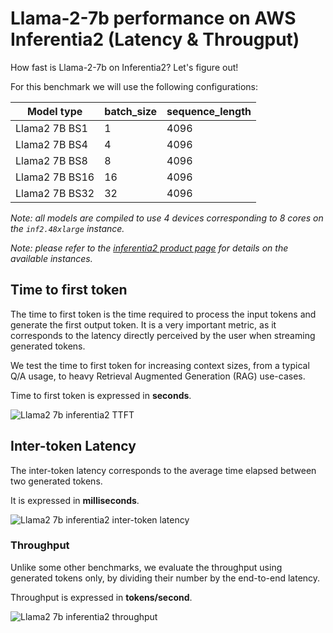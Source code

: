 <!---
Copyright 2024 The HuggingFace Team. All rights reserved.

Licensed under the Apache License, Version 2.0 (the "License");
you may not use this file except in compliance with the License.
You may obtain a copy of the License at

    http://www.apache.org/licenses/LICENSE-2.0

Unless required by applicable law or agreed to in writing, software
distributed under the License is distributed on an "AS IS" BASIS,
WITHOUT WARRANTIES OR CONDITIONS OF ANY KIND, either express or implied.
See the License for the specific language governing permissions and
limitations under the License.
-->

# Llama-2-7b performance on AWS Inferentia2 (Latency & Througput)

How fast is Llama-2-7b on Inferentia2?  Let's figure out!

For this benchmark we will use the following configurations:

| Model type     | batch_size | sequence_length |
|----------------|------------|-----------------|
| Llama2 7B BS1  | 1          | 4096            |
| Llama2 7B BS4  | 4          | 4096            |
| Llama2 7B BS8  | 8          | 4096            |
| Llama2 7B BS16 | 16         | 4096            |
| Llama2 7B BS32 | 32         | 4096            |

*Note: all models are compiled to use 4 devices corresponding to 8 cores on the `inf2.48xlarge` instance.*

*Note: please refer to the [inferentia2 product page](https://aws.amazon.com/ec2/instance-types/inf2/) for details on the available instances.*

## Time to first token

The time to first token is the time required to process the input tokens and generate the first output token.
It is a very important metric, as it corresponds to the latency directly perceived by the user when streaming generated tokens.

We test the time to first token for increasing context sizes, from a typical Q/A usage, to heavy Retrieval Augmented Generation (RAG) use-cases.

Time to first token is expressed in **seconds**.

![Llama2 7b inferentia2 TTFT](https://raw.githubusercontent.com/huggingface/optimum-neuron/main/docs/assets/benchmarks/inferentia-llama2-7b/ttft.png "Time to first token")

## Inter-token Latency

The inter-token latency corresponds to the average time elapsed between two generated tokens.

It is expressed in **milliseconds**.

![Llama2 7b inferentia2 inter-token latency](https://raw.githubusercontent.com/huggingface/optimum-neuron/main/docs/assets/benchmarks/inferentia-llama2-7b/latency.png "Inter-token latency")

### Throughput

Unlike some other benchmarks, we evaluate the throughput using generated tokens only, by dividing their number
by the end-to-end latency.

Throughput is expressed in **tokens/second**.

![Llama2 7b inferentia2 throughput](https://raw.githubusercontent.com/huggingface/optimum-neuron/main/docs/assets/benchmarks/inferentia-llama2-7b/throughput.png "Throughput")
